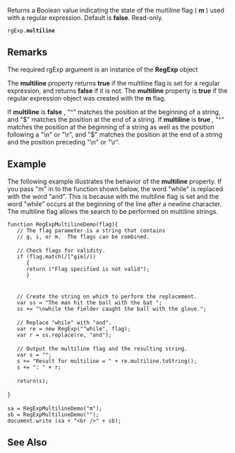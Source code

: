 Returns a Boolean value indicating the state of the multiline flag ( '''m''' ) used with a regular expression. Default is '''false'''. Read-only.

 rgExp.'''multiline'''
==Remarks==
The required rgExp argument is an instance of the '''RegExp''' object

The '''multiline''' property returns '''true''' if the multiline flag is set for a regular expression, and returns '''false''' if it is not. The '''multiline''' property is '''true''' if the regular expression object was created with the '''m''' flag.

If '''multiline''' is '''false''' , "^" matches the position at the beginning of a string, and "$" matches the position at the end of a string. If '''multiline''' is '''true''' , "^" matches the position at the beginning of a string as well as the position following a "\n" or "\r", and "$" matches the position at the end of a string and the position preceding "\n" or "\r".


==Example==
The following example illustrates the behavior of the '''multiline''' property. If you pass "m" in to the function shown below, the word "while" is replaced with the word "and". This is because with the multiline flag is set and the word "while" occurs at the beginning of the line after a newline character. The multiline flag allows the search to be performed on multiline strings.

 function RegExpMultilineDemo(flag){
    // The flag parameter is a string that contains
    // g, i, or m.  The flags can be combined.
 
    // Check flags for validity.
    if (flag.match(/[^gim]/))
       {
       return ("Flag specified is not valid");
       }
 
 
    // Create the string on which to perform the replacement.
    var ss = "The man hit the ball with the bat ";
    ss += "\nwhile the fielder caught the ball with the glove.";
 
    // Replace "while" with "and".
    var re = new RegExp("^while", flag);
    var r = ss.replace(re, "and");        
 
    // Output the multiline flag and the resulting string.
    var s = "";
    s += "Result for multiline = " + re.multiline.toString();
    s += ": " + r;
 
    return(s);
 
 }
 
 sa = RegExpMultilineDemo("m");
 sb = RegExpMultilineDemo("");
 document.write (sa + "&lt;br /&gt;" + sb);

==See Also==

              

              

              
